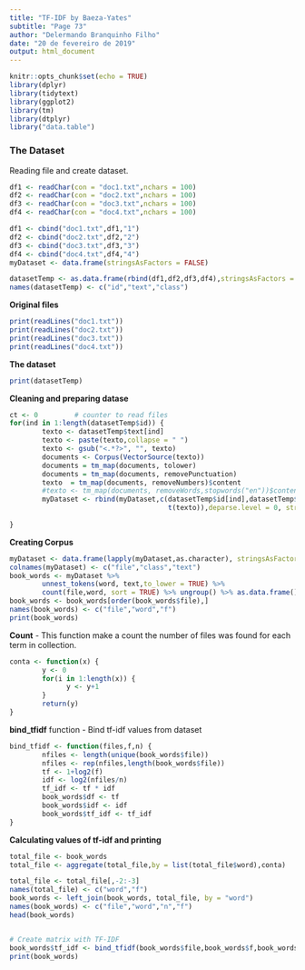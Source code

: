 ```yaml
---
title: "TF-IDF by Baeza-Yates"
subtitle: "Page 73"
author: "Delermando Branquinho Filho"
date: "20 de fevereiro de 2019"
output: html_document
---
```


```r
knitr::opts_chunk$set(echo = TRUE)
library(dplyr)
library(tidytext)
library(ggplot2)
library(tm)
library(dtplyr)
library("data.table")
```

### The Dataset

Reading file and create dataset.

```r
df1 <- readChar(con = "doc1.txt",nchars = 100)
df2 <- readChar(con = "doc2.txt",nchars = 100)
df3 <- readChar(con = "doc3.txt",nchars = 100)
df4 <- readChar(con = "doc4.txt",nchars = 100)

df1 <- cbind("doc1.txt",df1,"1")
df2 <- cbind("doc2.txt",df2,"2")
df3 <- cbind("doc3.txt",df3,"3")
df4 <- cbind("doc4.txt",df4,"4")
myDataset <- data.frame(stringsAsFactors = FALSE)

datasetTemp <- as.data.frame(rbind(df1,df2,df3,df4),stringsAsFactors = F)
names(datasetTemp) <- c("id","text","class")

```
**Original files**

```r
print(readLines("doc1.txt"))
print(readLines("doc2.txt"))
print(readLines("doc3.txt"))
print(readLines("doc4.txt"))

```

**The dataset**

```r
print(datasetTemp)
```


**Cleaning and preparing datase**

```r
ct <- 0         # counter to read files
for(ind in 1:length(datasetTemp$id)) {
        texto <- datasetTemp$text[ind]
        texto <- paste(texto,collapse = " ")
        texto <- gsub("<.*?>", "", texto)
        documents <- Corpus(VectorSource(texto))
        documents = tm_map(documents, tolower)
        documents = tm_map(documents, removePunctuation)
        texto  = tm_map(documents, removeNumbers)$content
        #texto <- tm_map(documents, removeWords,stopwords("en"))$content
        myDataset <- rbind(myDataset,c(datasetTemp$id[ind],datasetTemp$class[ind], 
                                       t(texto)),deparse.level = 0, stringsAsFactors =  FALSE)
        
}
```

**Creating Corpus**

```r

myDataset <- data.frame(lapply(myDataset,as.character), stringsAsFactors = FALSE)
colnames(myDataset) <- c("file","class","text")
book_words <- myDataset %>%
        unnest_tokens(word, text,to_lower = TRUE) %>%
        count(file,word, sort = TRUE) %>% ungroup() %>% as.data.frame()
book_words <- book_words[order(book_words$file),]
names(book_words) <- c("file","word","f")
print(book_words)
```

**Count** - This function make a count the number of files was found for each term in collection.

```r

conta <- function(x) {
        y <- 0
        for(i in 1:length(x)) {
              y <- y+1  
        }
        return(y)
}
```

**bind_tfidf** function - Bind tf-idf values from dataset

```r
bind_tfidf <- function(files,f,n) {
        nfiles <- length(unique(book_words$file))
        nfiles <- rep(nfiles,length(book_words$file))
        tf <- 1+log2(f)
        idf <- log2(nfiles/n)
        tf_idf <- tf * idf
        book_words$df <- tf
        book_words$idf <- idf
        book_words$tf_idf <- tf_idf
}
```

**Calculating values of tf-idf and printing**

```r
total_file <- book_words
total_file <- aggregate(total_file,by = list(total_file$word),conta)

total_file <- total_file[,-2:-3]
names(total_file) <- c("word","f")
book_words <- left_join(book_words, total_file, by = "word")
names(book_words) <- c("file","word","n","f")
head(book_words)


# Create matrix with TF-IDF
book_words$tf_idf <- bind_tfidf(book_words$file,book_words$f,book_words$n)
print(book_words)

```


